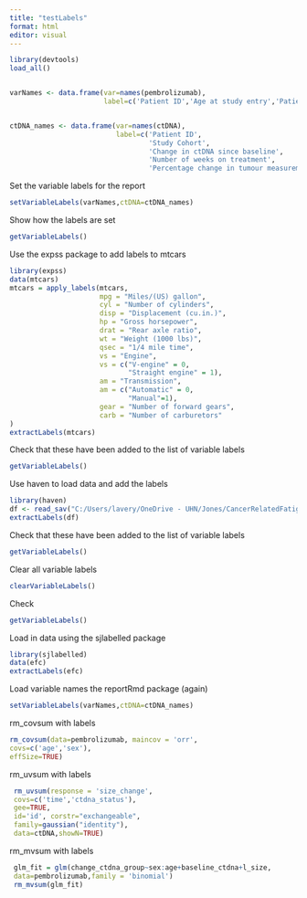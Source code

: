 ```yaml
---
title: "testLabels"
format: html
editor: visual
---
```


```r
library(devtools)
load_all()


varNames <- data.frame(var=names(pembrolizumab),
                       label=c('Patient ID','Age at study entry','Patient Sex','Study Cohort','Target lesion size at baseline','PD L1 percent','log of tumour size','Baseline ctDNA','Did ctDNA increase or decrease from baseline to cycle 3','Objective Response','Clinical Beneficial Response','Overall survival status', 'Overall survival time in months','Progression free survival status','Progression free survival time in months'))


ctDNA_names <- data.frame(var=names(ctDNA),
                          label=c('Patient ID',
                                  'Study Cohort',
                                  'Change in ctDNA since baseline',
                                  'Number of weeks on treatment',
                                  'Percentage change in tumour measurement'))


```

Set the variable labels for the report

```r
setVariableLabels(varNames,ctDNA=ctDNA_names)
```

Show how the labels are set

```r
getVariableLabels()
```

Use the expss package to add labels to mtcars

```r
library(expss)
data(mtcars)
mtcars = apply_labels(mtcars,
                      mpg = "Miles/(US) gallon",
                      cyl = "Number of cylinders",
                      disp = "Displacement (cu.in.)",
                      hp = "Gross horsepower",
                      drat = "Rear axle ratio",
                      wt = "Weight (1000 lbs)",
                      qsec = "1/4 mile time",
                      vs = "Engine",
                      vs = c("V-engine" = 0,
                             "Straight engine" = 1),
                      am = "Transmission",
                      am = c("Automatic" = 0,
                             "Manual"=1),
                      gear = "Number of forward gears",
                      carb = "Number of carburetors"
)
extractLabels(mtcars)
```

Check that these have been added to the list of variable labels

```r
getVariableLabels()
```

Use haven to load data and add the labels

```r
library(haven)
df <- read_sav("C:/Users/lavery/OneDrive - UHN/Jones/CancerRelatedFatigue/ARCC breast_FINAL.sav")
extractLabels(df)
```

Check that these have been added to the list of variable labels

```r
getVariableLabels()
```

Clear all variable labels

```r
clearVariableLabels()
```

Check

```r
getVariableLabels()
```

Load in data using the sjlabelled package

```r
library(sjlabelled)
data(efc)
extractLabels(efc)
```

Load variable names the reportRmd package (again)

```r
setVariableLabels(varNames,ctDNA=ctDNA_names)

```

rm_covsum with labels

```r
rm_covsum(data=pembrolizumab, maincov = 'orr',
covs=c('age','sex'),
effSize=TRUE)
```

rm_uvsum with labels

```r
 rm_uvsum(response = 'size_change',
 covs=c('time','ctdna_status'),
 gee=TRUE,
 id='id', corstr="exchangeable",
 family=gaussian("identity"),
 data=ctDNA,showN=TRUE)

```

rm_mvsum with labels

```r
 glm_fit = glm(change_ctdna_group~sex:age+baseline_ctdna+l_size,
 data=pembrolizumab,family = 'binomial')
 rm_mvsum(glm_fit)

```
